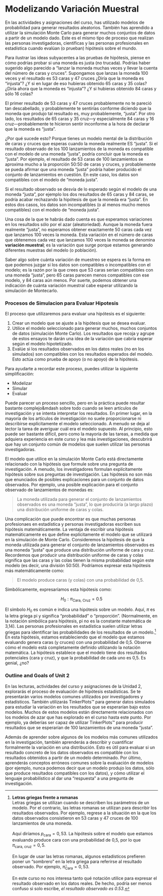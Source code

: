# Modelizando Variación Muestral {-}

En las actividades y asignaciones del curso, has utilizado modelos de probabilidad para generar resultados aleatorios. También has aprendido a utilizar la simulación Monte Carlo para generar muchos conjuntos de datos a partir de un modelo dado. Este es el mismo tipo de proceso que realizan las personas investigadoras, científicas y las personas profesionales en estadística cuando evalúan (o prueban) hipótesis sobre el mundo.

Para ilustrar las ideas subyacentes a las pruebas de hipótesis, piense en cómo podrías probar si una moneda es justa (no trucada). Podrías haber sugerido algo parecido a "lanzar la moneda muchas veces y llevar la cuenta del número de caras y cruces". Supongamos que lanzas la moneda 100 veces y el resultado es 53 caras y 47 cruces ¿Diría que la moneda es "injusta"? ¿Y si en lugar de eso hubieras obtenido 65 caras y 35 colas? ¿Diría ahora que la moneda es "injusta"? ¿Y si hubieras obtenido 84 caras y sólo 16 colas?

El primer resultado de 53 caras y 47 cruces probablemente no te pareció tan descabellado, y probablemente te sentirías conforme diciendo que la moneda que produjo tal resultado es, muy probablemente, "justa". Por otro lado, los resultados de 65 caras y 35 cruz&mdash;y especialmente 84 caras y 16 cruz&mdash;probablemente te hicieron sentir inconforme a la hora de declarar que la moneda es "justa".

¿Por qué sucede esto? Porque tienes un modelo mental de la distribución de caras y cruces que esperas cuando la moneda realmente ES "justa". Si el resultado observado de los 100 lanzamientos de la moneda es compatible con el modelo de una moneda "justa", podría concluir que la moneda es "justa". Por ejemplo, el resultado de 53 caras de 100 lanzamientos se aproxima mucho a la proporción 50:50 de caras y cruces, y probablemente se pueda afirmar que una moneda "justa" podría haber producido el conjunto de lanzamientos en cuestión. En este caso, los datos son compatibles con el modelo de "moneda justa".

Si el resultado observado se desvía de lo esperado según el modelo de una moneda "justa", por ejemplo los dos resultados de 65 caras y 84 caras, se podría acabar rechazando la hipótesis de que la moneda era "justa". En estos dos casos, los datos son incompatibles (o al menos mucho menos compatibles) con el modelo de "moneda justa".

Una cosa de la que te habrás dado cuenta es que esperamos variaciones en los resultados sólo por el azar (aleatoriedad). Aunque la moneda fuera realmente "justa", no esperamos obtener exactamente 50 caras cada vez que lanzamos 100 veces la moneda. Esta variación en el número de caras que obtenemos cada vez que lanzamos 100 veces la moneda se denomina **variación muestral**; es la variación que surge porque estamos generando diferentes muestras del modelo (o población). 

Saber algo sobre cuánta variación de muestreo se espera es la forma en que podemos juzgar si los datos son compatibles o incompatibles con el modelo; es la razón por la que crees que 53 caras serían compatibles con una moneda "justa", pero 65 caras parecen menos compatibles con ese modelo, y 84 caras aún menos. Por suerte, podemos obtener una indicación de cuánta variación muestral cabe esperar utilizando la simulación de Montecarlo.

### Procesos de Simulacion para Evaluar Hipotesis {-}

El proceso que utilizaremos para evaluar una hipótesis es el siguiente:
  
(1) Crear un modelo que se ajuste a la hipótesis que se desea evaluar.
(2) Utilice el modelo seleccionado para generar muchos, muchos conjuntos de datos (simulación Monte Carlo). Los resultados que recoja y agrupe de estos ensayos te darán una idea de la variación que cabría esperar según el modelo hipotetizado.
(3) Evalúe si los resultados observados en los datos reales (no en los simulados) son compatibles con los resultados esperados del modelo. Esto actúa como prueba de apoyo (o no apoyo) de la hipótesis. 

Para ayudarte a recordar este proceso, puedes utilizar la siguiente simplificación:
  
- Modelizar
- Simular
- Evaluar

Puede parecer un proceso sencillo, pero en la práctica puede resultar bastante complejo&mdash sobre todo cuando se leen artículos de investigación y se intenta interpretar los resultados. En primer lugar, en la mayoría de los artículos de investigación no suele proporcionarse ni describirse explícitamente el modelo seleccionado. A menudo se deja al lector la tarea de averiguar cuál era el modelo supuesto. Al principio, esto puede ser bastante difícil, pero como la mayoría de las tareas, a medida que adquiera experiencia en este curso y lea más investigaciones, descubrirá que hay un conjunto común de modelos que suelen utilizar las personas investigadoras.

El modelo que utilice en la simulación Monte Carlo está directamente relacionado con la hipótesis que formule sobre una pregunta de investigación. A menudo, los investigadores formulan explícitamente hipótesis sobre sus preguntas de investigación. Las hipótesis no son más que enunciados de posibles explicaciones para un conjunto de datos observados. Por ejemplo, una posible explicación para el conjunto observado de lanzamientos de monedas es:
  
  > La moneda utilizada para generar el conjunto de lanzamientos observados es una moneda "justa", lo que produciría (a largo plazo) una distribución uniforme de caras y colas. 

Una complicación que puede encontrar es que muchas personas profesionaes en estadística y personas investigadoras escriben sus hipótesis matemáticamente. La ventaja de escribir una hipótesis matemáticamente es que define explícitamente el modelo que se utilizará en la simulación de Monte Carlo. Consideremos la hipótesis de que la moneda utilizada para generar el conjunto de lanzamientos observados es una moneda "justa" que produce una distribución uniforme de cara y cruz. Recordemos que producir una distribución uniforme de caras y colas significa que las caras y las colas tienen la misma probabilidad según este modelo (es decir, una división 50:50). Podríamos expresar esta hipótesis más matemáticamente como: 
  
  > El modelo produce caras (y colas) con una probabilidad de 0,5. 

Simbólicamente, expresaríamos esta hipótesis como:

$$
H_0: \pi_{\mathrm{Cara,~Cruz}} = 0.5
$$

El símbolo $H_0$ es común e indica una hipótesis sobre un modelo. Aquí, $\pi$ es la letra griega pi y significa "probabilidad" o "proporción". (Normalmente, en la notación simbólica para hipótesis, pi no es la constante matemática de 3,14). Las personas profesionales en estadística suelen utilizar letras griegas para identificar las probabilidades de los resultados de un modelo.^[**Letras griegas frente a romanas** <br /> Letras griegas se utilizan cuando se describen los parámetros de un modelo. Por el contrario, las letras romanas se utilizan para describir los resultados observados. Por ejemplo, regrese a la situación en la que los datos observados consistieron en 53 caras y 47 cruces de 100 lanzamientos de una moneda. <br /><br /> Aquí diríamos $p_{\mathrm{cara}} = 0,53$. La hipótesis sobre el modelo que estamos evaluando produce cara con una probabilidad de 0,5, por lo que $\pi_{\mathrm{cara,~cruz}} = 0,5$. <br /><br /> En lugar de usar las letras romanas, algunos estadísticos prefieren poner un "sombrero" en la letra griega para referirse al resultado observado. Por ejemplo, $\hat{\pi}_{\mathrm{Cara}}=0,53$. <br /><br /> En este curso no nos interesa tanto qué notación utilice para expresar el resultado observado en los datos reales. De hecho, podría ser menos confuso si solo escribe, *el resultado observado es 0.53*.] En esta hipótesis, estamos estableciendo que el modelo que estamos evaluando genera caras (y cruces) con una probabilidad de 0,5. Observe cómo el modelo está completamente definido utilizando la notación matemática. La hipótesis establece que el modelo tiene dos resultados potenciales (cara y cruz), y que la probabilidad de cada uno es 0,5. Es genial, ¿no?  
  
### Outline and Goals of Unit 2 {-}

En las lecturas, actividades del curso y asignaciones de la Unidad 2, explorarás el proceso de evaluación de hipótesis estadísticas. Se te presentarán varios modelos comunes utilizados por investigadores y estadísticos. También utilizarás TinkerPlots&trade; para generar datos simulados para estudiar la variación en los resultados que se esperarían bajo estos modelos. Muchos de estos modelos están directamente relacionados con los modelos de azar que has explorado en el curso hasta este punto. Por ejemplo, ya deberías ser capaz de utilizar TinkerPlots&trade; para producir resultados que se esperarían de 100 lanzamientos de una moneda "justa". 

Además de aprender sobre algunos de los modelos más comunes utilizados en la investigación, también aprenderás a describir y cuantificar formalmente la variación en una distribución. Esto es útil para evaluar si un resultado concreto de los datos observados es compatible con los resultados obtenidos a partir de un modelo determinado. Por último, aprenderás conceptos erróneos comunes sobre la evaluación de modelos (por ejemplo, nunca podemos decir que un modelo produjo los datos, sólo que produce resultados compatibles con los datos), y cómo utilizar el lenguaje probabilístico al dar una "respuesta" a una pregunta de investigación.
